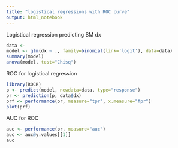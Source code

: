 ```yaml
---
title: "logistical regressions with ROC curve"
output: html_notebook
---
```


Logistical regression predicting SM dx
```r
data <- 
model <- glm(dx ~ ., family=binomial(link='logit'), data=data)
summary(model)
anova(model, test="Chisq")
```

ROC for logistical regression
```r
library(ROCR)
p <- predict(model, newdata=data, type="response")
pr <- prediction(p, data$dx)
prf <- performance(pr, measure="tpr", x.measure="fpr")
plot(prf)
```

AUC for ROC
```r
auc <- performance(pr, measure="auc")
auc <- auc@y.values[[1]]
auc
```

